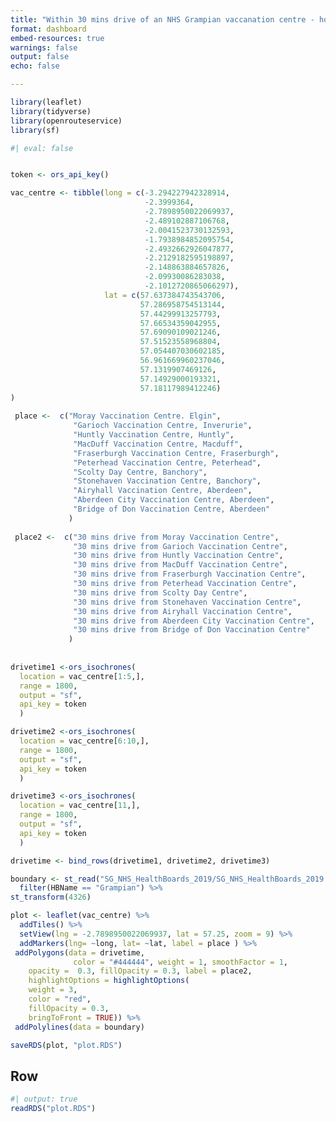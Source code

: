 ```yaml
---
title: "Within 30 mins drive of an NHS Grampian vaccanation centre - hover over the map to highlight for a particular centre"
format: dashboard
embed-resources: true
warnings: false
output: false
echo: false

---
```

```r
library(leaflet)
library(tidyverse)
library(openrouteservice)
library(sf)
```


```r
#| eval: false


token <- ors_api_key()

vac_centre <- tibble(long = c(-3.294227942328914, 
                              -2.3999364,
                              -2.7898950022069937,
                              -2.489102887106768,
                              -2.0041523730132593,
                              -1.7938984852095754,
                              -2.4932662926047877,
                              -2.2129182595198897,
                              -2.148863884657826,
                              -2.09930086283038,
                              -2.1012720865066297),
                     lat = c(57.637384743543706,
                             57.286958754513144,
                             57.44299913257793,
                             57.66534359042955,
                             57.69090109021246,
                             57.51523558968804,
                             57.054407030602185,
                             56.961669960237046,
                             57.1319907469126,
                             57.14929000193321,
                             57.18117989412246)
)
 
 place <-  c("Moray Vaccination Centre. Elgin",
              "Garioch Vaccination Centre, Inverurie",
              "Huntly Vaccination Centre, Huntly",
              "MacDuff Vaccination Centre, Macduff",
              "Fraserburgh Vaccination Centre, Fraserburgh",
              "Peterhead Vaccination Centre, Peterhead",
              "Scolty Day Centre, Banchory",
              "Stonehaven Vaccination Centre, Banchory",
              "Airyhall Vaccination Centre, Aberdeen",
              "Aberdeen City Vaccination Centre, Aberdeen",
              "Bridge of Don Vaccination Centre, Aberdeen"
             )
                 
 place2 <-  c("30 mins drive from Moray Vaccination Centre",
              "30 mins drive from Garioch Vaccination Centre",
              "30 mins drive from Huntly Vaccination Centre",
              "30 mins drive from MacDuff Vaccination Centre",
              "30 mins drive from Fraserburgh Vaccination Centre",
              "30 mins drive from Peterhead Vaccination Centre",
              "30 mins drive from Scolty Day Centre",
              "30 mins drive from Stonehaven Vaccination Centre",
              "30 mins drive from Airyhall Vaccination Centre",
              "30 mins drive from Aberdeen City Vaccination Centre",
              "30 mins drive from Bridge of Don Vaccination Centre"
             )                    
                     
                     
drivetime1 <-ors_isochrones(
  location = vac_centre[1:5,],
  range = 1800,
  output = "sf",
  api_key = token
  )

drivetime2 <-ors_isochrones(
  location = vac_centre[6:10,],
  range = 1800,
  output = "sf",
  api_key = token
  )

drivetime3 <-ors_isochrones(
  location = vac_centre[11,],
  range = 1800,
  output = "sf",
  api_key = token
  )

drivetime <- bind_rows(drivetime1, drivetime2, drivetime3)

boundary <- st_read("SG_NHS_HealthBoards_2019/SG_NHS_HealthBoards_2019.shp") %>%
  filter(HBName == "Grampian") %>%
st_transform(4326)  

plot <- leaflet(vac_centre) %>%
  addTiles() %>%
  setView(lng = -2.7898950022069937, lat = 57.25, zoom = 9) %>%
  addMarkers(lng= ~long, lat= ~lat, label = place ) %>%
 addPolygons(data = drivetime,
              color = "#444444", weight = 1, smoothFactor = 1,
    opacity =  0.3, fillOpacity = 0.3, label = place2,
    highlightOptions = highlightOptions(
    weight = 3,
    color = "red",
    fillOpacity = 0.3,
    bringToFront = TRUE)) %>%
 addPolylines(data = boundary)  

saveRDS(plot, "plot.RDS")

```

## Row {height=100%}

```r
#| output: true
readRDS("plot.RDS")
```

